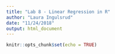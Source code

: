 ```yaml
---
title: "Lab 8 - Linear Regression in R"
author: "Laura Ingulsrud"
date: "11/24/2018"
output: html_document
---
```


```r
knitr::opts_chunk$set(echo = TRUE)
```

